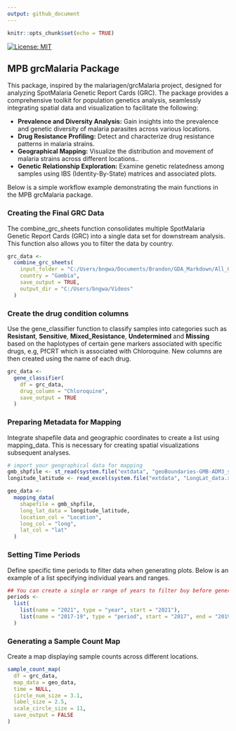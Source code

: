 ```yaml
---
output: github_document
---
```


```r
knitr::opts_chunk$set(echo = TRUE)
```

[![License: MIT](https://img.shields.io/badge/License-MIT-yellow.svg)](LICENSE.md)

## MPB grcMalaria Package
This package, inspired by the malariagen/grcMalaria project, designed for analyzing SpotMalaria Genetic Report Cards (GRC). The package provides a comprehensive toolkit for population genetics analysis, seamlessly integrating spatial data and visualization to facilitate the following:

* **Prevalence and Diversity Analysis:** Gain insights into the prevalence and genetic diversity of malaria parasites across various locations.
* **Drug Resistance Profiling:** Detect and characterize drug resistance patterns in malaria strains.
* **Geographical Mapping:** Visualize the distribution and movement of malaria strains across different locations..
* **Genetic Relationship Exploration:** Examine genetic relatedness among samples using IBS (Identity-By-State) matrices and associated plots.

Below is a simple workflow example demonstrating the main functions in the MPB grcMalaria package.

### Creating the Final GRC Data

The combine_grc_sheets function consolidates multiple SpotMalaria Genetic Report Cards (GRC) into a single data set for downstream analysis. This function also allows you to filter the data by country.

```r
grc_data <-
  combine_grc_sheets(
    input_folder = "C:/Users/bngwa/Documents/Brandon/GDA_Markdown/All_GRC_Reads_Gambia",
    country = "Gambia",
    save_output = TRUE,
    output_dir = "C:/Users/bngwa/Videos"
  )
```


### Create the drug condition columns

Use the gene_classifier function to classify samples into categories such as **Resistant**, **Sensitive**, **Mixed_Resistance**, **Undetermined** and **Missing** based on the haplotypes of certain gene markers associated with specific drugs, e.g, PfCRT which is associated with Chloroquine. New columns are then created using the name of each drug.

```r
grc_data <-
  gene_classifier(
    df = grc_data,
    drug_column = "Chloroquine",
    save_output = TRUE
  )
```


### Preparing Metadata for Mapping

Integrate shapefile data and geographic coordinates to create a list using mapping_data. This is necessary for creating spatial visualizations subsequent analyses.

```r
# import your geographical data for mapping
gmb_shpfile <- st_read(system.file("extdata", "geoBoundaries-GMB-ADM3_simplified.shp", package = "grcMPB"))
longitude_latitude <- read_excel(system.file("extdata", "LongLat_data.xlsx", package = "grcMPB"))

geo_data <-
  mapping_data(
    shapefile = gmb_shpfile,
    long_lat_data = longitude_latitude,
    location_col = "Location",
    long_col = "long",
    lat_col = "lat"
  )
```

### Setting Time Periods

Define specific time periods to filter data when generating plots. Below is an example of a list specifying individual years and ranges.

```r
## You can create a single or range of years to filter buy before generating the plots
periods <-
  list(
    list(name = "2021", type = "year", start = "2021"),
    list(name = "2017-19", type = "period", start = "2017", end = "2019")
  )
```


### Generating a Sample Count Map

Create a map displaying sample counts across different locations.

```r
sample_count_map(
  df = grc_data,
  map_data = geo_data,
  time = NULL,
  circle_num_size = 3.1,
  label_size = 2.5,
  scale_circle_size = 11,
  save_output = FALSE
)
```

